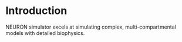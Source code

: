 # Introduction

NEURON simulator excels at simulating complex, multi-compartmental models with detailed biophysics.

